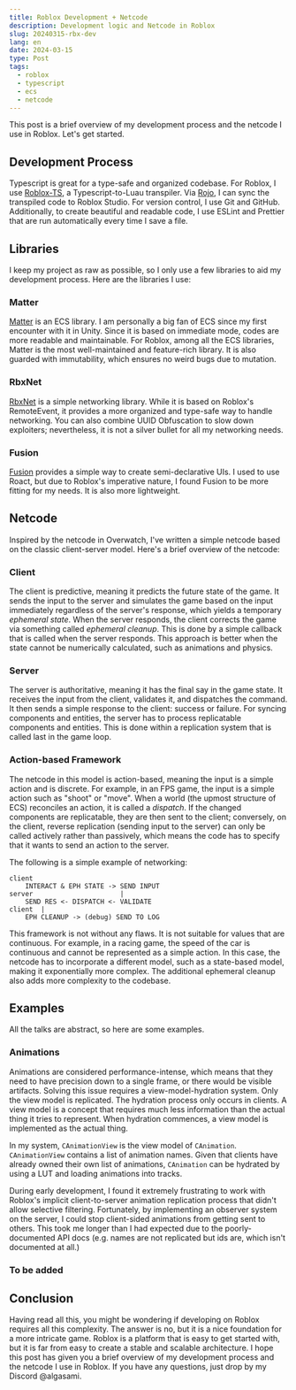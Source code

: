 ```yaml
---
title: Roblox Development + Netcode
description: Development logic and Netcode in Roblox
slug: 20240315-rbx-dev
lang: en
date: 2024-03-15
type: Post
tags:
  - roblox
  - typescript
  - ecs
  - netcode
---
```


This post is a brief overview of my development process and the netcode I use in Roblox.
Let's get started.

## Development Process

Typescript is great for a type-safe and organized codebase. For Roblox, I use [Roblox-TS](https://roblox-ts.com/),
a Typescript-to-Luau transpiler. Via [Rojo](https://rojo.space/), I can sync the transpiled code to Roblox Studio.
For version control, I use Git and GitHub. Additionally, to create beautiful and readable code, I use ESLint and Prettier
that are run automatically every time I save a file.

## Libraries

I keep my project as raw as possible, so I only use a few libraries to aid my development process.
Here are the libraries I use:

### Matter

[Matter](https://eryn.io/matter/) is an ECS library. I am personally a big fan of ECS since my first encounter with it
in Unity. Since it is based on immediate mode, codes are more readable and maintainable. For Roblox, among all the ECS
libraries, Matter is the most well-maintained and feature-rich library. It is also guarded with immutability, which
ensures no weird bugs due to mutation.

### RbxNet

[RbxNet](https://rbxnet.australis.dev) is a simple networking library. While it is based on Roblox's RemoteEvent, it
provides a more organized and type-safe way to handle networking. You can also combine UUID Obfuscation to slow down
exploiters; nevertheless, it is not a silver bullet for all my networking needs.

### Fusion

[Fusion](https://elttob.uk/Fusion/) provides a simple way to create semi-declarative UIs. I used to use Roact, but
due to Roblox's imperative nature, I found Fusion to be more fitting for my needs. It is also more lightweight.

## Netcode

Inspired by the netcode in Overwatch, I've written a simple netcode based on the classic client-server model.
Here's a brief overview of the netcode:

### Client

The client is predictive, meaning it predicts the future state of the game. It sends the input to the server and
simulates the game based on the input immediately regardless of the server's response, which yields a temporary
_ephemeral state_. When the server responds, the client corrects the game via something called _ephemeral cleanup_.
This is done by a simple callback that is called when the server responds. This approach is better when the state
cannot be numerically calculated, such as animations and physics.

### Server

The server is authoritative, meaning it has the final say in the game state. It receives the input from the client,
validates it, and dispatches the command. It then sends a simple response to the client: success or failure. For syncing
components and entities, the server has to process replicatable components and entities. This is done within a
replication system that is called last in the game loop.

### Action-based Framework

The netcode in this model is action-based, meaning the input is a simple action and is discrete. For example, in an
FPS game, the input is a simple action such as "shoot" or "move". When a world (the upmost structure of ECS) reconciles
an action, it is called a _dispatch_. If the changed components are replicatable, they are then sent to the client;
conversely, on the client, reverse replication (sending input to the server) can only be called actively rather than
passively, which means the code has to specify that it wants to send an action to the server.

The following is a simple example of networking:

```
client
    INTERACT & EPH STATE -> SEND INPUT
server                      |
    SEND RES <- DISPATCH <- VALIDATE
client  |
    EPH CLEANUP -> (debug) SEND TO LOG
```

This framework is not without any flaws. It is not suitable for values that are continuous. For example, in a racing
game, the speed of the car is continuous and cannot be represented as a simple action. In this case, the netcode has to
incorporate a different model, such as a state-based model, making it exponentially more complex. The additional
ephemeral cleanup also adds more complexity to the codebase.

## Examples

All the talks are abstract, so here are some examples.

### Animations

Animations are considered performance-intense, which means that they need to have precision down to a single frame, or
there would be visible artifacts. Solving this issue requires a view-model-hydration system. Only the view model is
replicated. The hydration process only occurs in clients. A view model is a concept that requires much less information
than the actual thing it tries to represent. When hydration commences, a view model is implemented as the actual thing.

In my system, `CAnimationView` is the view model of `CAnimation`. `CAnimationView` contains a list of animation names.
Given that clients have already owned their own list of animations, `CAnimation` can be hydrated by using a LUT and
loading animations into tracks.

During early development, I found it extremely frustrating to work with Roblox's implicit client-to-server animation
replication process that didn't allow selective filtering. Fortunately, by implementing an observer system on the
server, I could stop client-sided animations from getting sent to others. This took me longer than I had expected due
to the poorly-documented API docs (e.g. names are not replicated but ids are, which isn't documented at all.)

### To be added

## Conclusion

Having read all this, you might be wondering if developing on Roblox requires all this complexity. The answer is no,
but it is a nice foundation for a more intricate game. Roblox is a platform that is easy to get started with, but it
is far from easy to create a stable and scalable architecture. I hope this post has given you a brief overview of my
development process and the netcode I use in Roblox. If you have any questions, just drop by my Discord @algasami.
